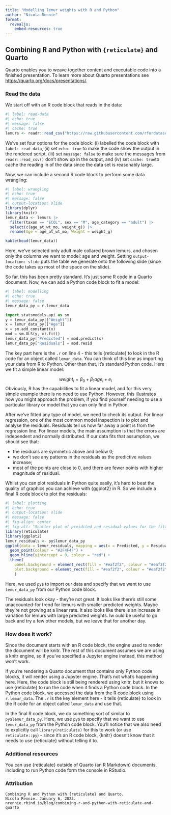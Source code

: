 ```yaml
---
title: "Modelling lemur weights with R and Python"
author: "Nicola Rennie"
format: 
  revealjs:
    embed-resources: true
---
```


## Combining R and Python with `{reticulate}` and Quarto

Quarto enables you to weave together content and executable code into a finished presentation. To learn more about Quarto presentations see <https://quarto.org/docs/presentations/>.

### Read the data

We start off with an R code block that reads in the data: 

```r
#| label: read-data
#| echo: true
#| message: false
#| cache: true
lemurs <- readr::read_csv("https://raw.githubusercontent.com/rfordatascience/tidytuesday/master/data/2021/2021-08-24/lemur_data.csv")
```

We've set four options for the code block: (i) labelled the code block with `label: read-data`, (ii) set `echo: true` to make the code show the output in the rendered script, (iii) set `message: false` to make sure the messages from `readr::read_csv()` don't show up in the output, and (iv) set `cache: true`to cache the reading in of the data since the data set is reasonably large.

Now, we can include a second R code block to perform some data wrangling:

```r
#| label: wrangling
#| echo: true
#| message: false
#| output-location: slide
library(dplyr)
library(knitr)
lemur_data <- lemurs |> 
  filter(taxon == "ECOL", sex == "M", age_category == "adult") |> 
  select(c(age_at_wt_mo, weight_g)) |> 
  rename(Age = age_at_wt_mo, Weight = weight_g)

kable(head(lemur_data))
```

Here, we've selected only adult male collared brown lemurs, and chosen only the columns we want to model: age and weight. Setting `output-location: slide` puts the table we generate onto the following slide (since the code takes up most of the space on the slide).

So far, this has been pretty standard. It's just some R code in a Quarto document. Now, we can add a Python code block to fit a model:

```python
#| label: modelling
#| echo: true
#| message: false
lemur_data_py = r.lemur_data

import statsmodels.api as sm
y = lemur_data_py[["Weight"]]
x = lemur_data_py[["Age"]]
x = sm.add_constant(x)
mod = sm.OLS(y, x).fit()
lemur_data_py["Predicted"] = mod.predict(x)
lemur_data_py["Residuals"] = mod.resid
```

The key part here is the `.r` on line 4 - this tells {reticulate} to look in the R code for an object called `lemur_data`. You can think of this line as importing your data from R to Python. Other than that, it's standard Python code. Here we fit a simple linear model:

$$ weight_{i} = \beta_{0} + \beta_{1} age_{i} + e_{i} $$
Obviously, R has the capabilities to fit a linear model, and for this very simple example there is no need to use Python. However, this illustrates how you might approach the problem, if you find yourself needing to use a particular library or model that you can only find in Python.

After we've fitted any type of model, we need to check its output. For linear regression, one of the most common model inspection is to plot and analyse the residuals. Residuals tell us how far away a point is from the regression line. For linear models, the main assumption is that the errors are independent and normally distributed. If our data fits that assumption, we should see that:

  - the residuals are symmetric above and below 0;
  - we don't see any patterns in the residuals as the predictive values increase;
  - most of the points are close to 0, and there are fewer points with higher magnitude of residual.

Whilst you can plot residuals in Python quite easily, it's hard to beat the quality of graphics you can achieve with {ggplot2} in R. So we include a final R code block to plot the residuals:

```r
#| label: plotting
#| echo: true
#| output-location: slide
#| message: false
#| fig-align: center
#| fig-alt: "Scatter plot of preidcted and residual values for the fitted linear model"
library(reticulate)
library(ggplot2)
lemur_residuals <- py$lemur_data_py
ggplot(data = lemur_residuals, mapping = aes(x = Predicted, y = Residuals)) +
  geom_point(colour = "#2F4F4F") +
  geom_hline(yintercept = 0, colour = "red") +
  theme(
    panel.background = element_rect(fill = "#eaf2f2", colour = "#eaf2f2"),
    plot.background = element_rect(fill = "#eaf2f2", colour = "#eaf2f2")
    )
```
Here, we used `py$` to import our data and specify that we want to use `lemur_data_py` from our Python code block.

The residuals look okay - they're not great. It looks like there's still some unaccounted-for trend for lemurs with smaller predicted weights. Maybe they're not growing at a linear rate. It also looks like there is an increase in variation for lemurs with large predicted weights. Iw ould be useful to go back and try a few other models, but we leave that for another day.

### How does it work?

Since the document starts with an R code block, the engine used to render the document will be knitr. The rest of this document assumes we are using a knitr engine, so if you've specified a Jupyter engine instead, this method won't work.

If you're rendering a Quarto document that contains only Python code blocks, it will render using a Jupyter engine. That's not what's happening here. Here, the code block is still being rendered using knitr, but it knows to use {reticulate} to run the code when it finds a Python code block. In the Python code block, we accessed the data from the R code block using `r.lemur_data`. The `.r` is the key element here - it tells {reticulate} to look in the R code for an object called `lemur_data` and use that.

In the final R code block, we do something sort of similar to `py$lemur_data_py`. Here, we use `py$` to specify that we want to use `lemur_data_py` from the Python code block. You'll notice that we also need to explicitly call `library(reticulate)` for this to work (or use `reticulate::py`) - since it's an R code block, {knitr} doesn't know that it needs to use {reticulate} without telling it to.

### Additional resources

You can use {reticulate} outside of Quarto (an R Markdown) documents, including to run Python code form the console in RStudio. 

### Attribution

    Combining R and Python with {reticulate} and Quarto.
    Nicola Rennie. January 6, 2023.
    nrennie.rbind.io/blog/combining-r-and-python-with-reticulate-and-quarto
